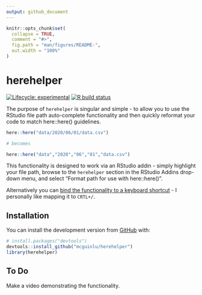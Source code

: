 ```yaml
---
output: github_document
---
```


<!-- README.md is generated from README.Rmd. Please edit that file -->

```r
knitr::opts_chunk$set(
  collapse = TRUE,
  comment = "#>",
  fig.path = "man/figures/README-",
  out.width = "100%"
)
```

# herehelper

<!-- badges: start -->
[![Lifecycle: experimental](https://img.shields.io/badge/lifecycle-experimental-orange.svg)](https://www.tidyverse.org/lifecycle/#experimental)
[![R build status](https://github.com/mcguinlu/herehelper/workflows/R-CMD-check/badge.svg)](https://github.com/mcguinlu/herehelper/actions)
<!-- badges: end -->

The purpose of `herehelper` is singular and simple - to allow you to use the RStudio file path auto-complete functionality and then quickly reformat your code to match here::here() guidelines.

``` r
here::here("data/2020/06/01/data.csv")

# becomes

here::here("data","2020","06","01","data.csv")
```

This functionality is designed to work via an RStudio addin - simply highlight your file path, browse to the `herehelper` section in the RStudio Addins drop-down menu, and select "Format path for use with here::here()".

Alternatively you can [bind the functionality to a keyboard shortcut](https://support.rstudio.com/hc/en-us/articles/206382178-Customizing-Keyboard-Shortcuts) - I personally like mapping it to `CRTL+/`.

## Installation

You can install the development version from [GitHub](https://github.com/) with:

``` r
# install.packages("devtools")
devtools::install_github("mcguinlu/herehelper")
library(herehelper)
```

## To Do

Make a video demonstrating the functionality.
